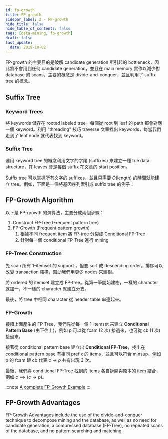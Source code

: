 ```yaml
---
id: fp-growth
title: FP-growth
sidebar_label: 2 - FP-growth
hide_title: false
hide_table_of_contents: false
tags: [data-mining, fp-growth]
draft: false
last_update:
  date: 2019-10-02
---
```


FP-growth 的主要目的是破解 candidate generation 所引起的 bottleneck，因此將不會用到任何 candidate generation，並且在 main memory 實作以減少對 database 的 scans，主要的概念是 divide-and-conquer，並且利用了 suffix tree 的概念。

## Suffix Tree

### Keyword Trees

將 keywords 儲存在 rooted labeled tree。每個從 root 到 leaf 的 path 都會對應一個 keyword。利用 "threading" 技巧 traverse 文章找出 keywords，每當我們走到了 leaf node 就代表找到 keyword。

<fig
  src="/img/learning/data-mining/02-fp-growth/keyword_tree.png"
  caption="Keyword Tree"
/>

### Suffix Tree

運用 keyword tree 的概念利用文字的字尾 (suffixes) 來建立一種 trie data structure，其 leaves 會是每個 suffix 在文章的 start position。

<fig
  src="/img/learning/data-mining/02-fp-growth/suffix_tree_build.png"
  caption="Build a Suffix Tree"
/>

Suffix tree 可以掌握所有文字的 suffixes，並且只需要 $O(\text{length})$ 的時間就能建立 tree。例如，下面是一個將基因序列索引成 suffix tree 的例子：

<fig
  src="/img/learning/data-mining/02-fp-growth/suffix_tree_example.png"
  caption="Example of Suffix Tree"
/>

## FP-Growth Algorithm

以下是 FP-growth 的演算法，主要分成兩個步驟：

1. Construct FP-Tree (Frequent pattern tree)
2. FP-Growth (Frequent pattern growth)
   1. 根據不同 frequent item 將 FP-tree 分裂成 Conditional FP-Tree
   2. 針對每一個 conditional FP-Tree 進行 mining

### FP-Trees Construction

先 scan 所有 1-itemset 的 support ，但要 sort 成 descending order。排序可以改變 transaction 結構，幫助我們用更少 nodes 來建樹。

<fig
  src="/img/learning/data-mining/02-fp-growth/fp_construction_1.png"
  caption="FP-Tree Construction Step 1"
/>

<fig
  src="/img/learning/data-mining/02-fp-growth/fp_construction_2.png"
  caption="FP-Tree Construction Step 2"
/>

將 ordered 的 itemset 建立成 FP-tree。從第一筆開始建樹，一樣的 character 就加一，不一樣的 character 就建立分支。

<fig
  src="/img/learning/data-mining/02-fp-growth/fp_construction_3.png"
  caption="FP-Tree Construction Step 3"
/>

最後，將 tree 中相同 character 從 header table 串連起來。

<fig
  src="/img/learning/data-mining/02-fp-growth/fp_construction_4.png"
  caption="FP-Tree Construction Step 4"
/>

### FP-Growth

接續上面產生的 FP-Tree，我們先從每一個 1-itemset 來建立 **Conditional Pattern Base** (由下往上)，例如 p 可以從 fcam (2 次) 接過來，也可從 cb (1 次) 接過來。

接著從 conditional pattern base 建立出 **Conditional FP-Tree**，找出在 conditional pattern base 有相同 prefix 的 items，並且可以符合 minsup。例如 p 的 fcam 跟 cb 代表 $c \rightarrow p$ 共有出現 3 次。

最後，我們將 conditional FP-Tree 找到的 items 各自拆開與原本的 item 結合，例如 $c \implies (c \rightarrow p)$。

<fig
  src="/img/learning/data-mining/02-fp-growth/fp_growth_1.png"
  caption="FP-Growth"
/>

:::note
[A complete FP-Growth Example](https://drive.google.com/file/d/18XxvzPmSFWpnDQ-Mfd_ekEsw64fUTJ5z/view)
:::

## FP-Growth Advantages

FP-Growth Advantages include the use of the divide-and-conquer technique to decompose mining and the database, as well as no need for candidate generation, a compressed database (FP-Tree), no repeated scans of the database, and no pattern searching and matching.
